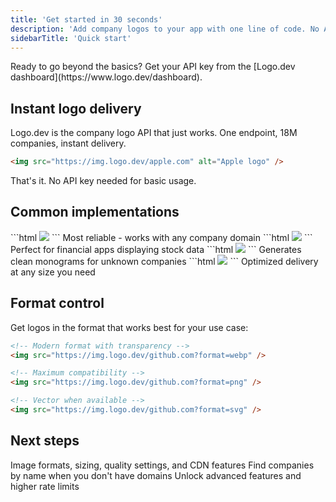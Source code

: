 ```yaml
---
title: 'Get started in 30 seconds'
description: 'Add company logos to your app with one line of code. No API key required to start.'
sidebarTitle: 'Quick start'
---
```


<Note>
  Ready to go beyond the basics? Get your API key from the [Logo.dev dashboard](https://www.logo.dev/dashboard).
</Note>

## Instant logo delivery

Logo.dev is the company logo API that just works. One endpoint, 18M companies, instant delivery.

```html
<img src="https://img.logo.dev/apple.com" alt="Apple logo" />
```

That's it. No API key needed for basic usage.

## Common implementations

<CardGroup cols={2}>

<Card title="By domain" icon="globe">
  ```html
  <img src="https://img.logo.dev/stripe.com" />
  ```
  Most reliable - works with any company domain
</Card>

<Card title="By ticker" icon="chart-line">
  ```html
  <img src="https://img.logo.dev/ticker/aapl" />
  ```
  Perfect for financial apps displaying stock data
</Card>

<Card title="Smart fallbacks" icon="shapes">
  ```html
  <img src="https://img.logo.dev/acme.invalid" />
  ```
  Generates clean monograms for unknown companies
</Card>

<Card title="Custom sizing" icon="expand">
  ```html
  <img src="https://img.logo.dev/tesla.com?size=160" />
  ```
  Optimized delivery at any size you need
</Card>

</CardGroup>

## Format control

Get logos in the format that works best for your use case:

```html
<!-- Modern format with transparency -->
<img src="https://img.logo.dev/github.com?format=webp" />

<!-- Maximum compatibility -->
<img src="https://img.logo.dev/github.com?format=png" />

<!-- Vector when available -->
<img src="https://img.logo.dev/github.com?format=svg" />
```

## Next steps

<CardGroup>

<Card title="Explore logo options" icon="image" href="/logo-images/introduction">
  Image formats, sizing, quality settings, and CDN features
</Card>

<Card title="Search for brands" icon="magnifying-glass" href="/brand-search/introduction">
  Find companies by name when you don't have domains
</Card>

<Card title="Get your API key" icon="key" href="/platform/api-keys">
  Unlock advanced features and higher rate limits
</Card>

</CardGroup>